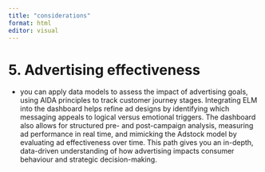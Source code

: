 ```yaml
---
title: "considerations"
format: html
editor: visual
---
```


# 5. Advertising effectiveness

-  you can apply data models to assess the impact of advertising goals, using AIDA principles to track customer journey stages. Integrating ELM into the dashboard helps refine ad designs by identifying which messaging appeals to logical versus emotional triggers. 
The dashboard also allows for structured pre- and post-campaign analysis, measuring ad performance in real time, and mimicking the Adstock model by evaluating ad effectiveness over time. This path gives you an in-depth, data-driven understanding of how advertising impacts consumer behaviour and strategic decision-making.
